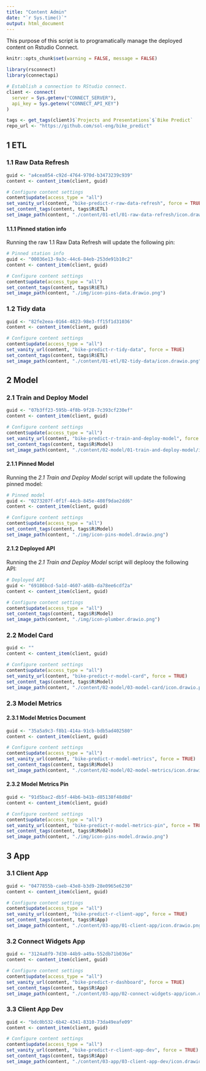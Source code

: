 ```yaml
---
title: "Content Admin"
date: "`r Sys.time()`"
output: html_document
---
```


This purpose of this script is to programatically manage the deployed content on Rstudio Connect.

```r
knitr::opts_chunk$set(warning = FALSE, message = FALSE) 

library(rsconnect)
library(connectapi)

# Establish a connection to RStudio connect.
client <- connect(
  server = Sys.getenv("CONNECT_SERVER"),
  api_key = Sys.getenv("CONNECT_API_KEY")
)

tags <- get_tags(client)$`Projects and Presentations`$`Bike Predict`
repo_url <- "https://github.com/sol-eng/bike_predict"
```


## 1 ETL

### 1.1 Raw Data Refresh

```r
guid <- "a4cea054-c92d-4764-970d-b3473239c939"
content <- content_item(client, guid)

# Configure content settings
content$update(access_type = "all")
set_vanity_url(content, "bike-predict-r-raw-data-refresh", force = TRUE)
set_content_tags(content, tags$R$ETL)
set_image_path(content, "./content/01-etl/01-raw-data-refresh/icon.drawio.png")
```

#### 1.1.1 Pinned station info

Running the raw 1.1 Raw Data Refresh will update the following pin:

```r
# Pinned station info
guid <- "00036e13-9a3c-44c6-84eb-253de91b10c2"
content <- content_item(client, guid)

# Configure content settings
content$update(access_type = "all")
set_content_tags(content, tags$R$ETL)
set_image_path(content, "./img/icon-pins-data.drawio.png")
```

### 1.2 Tidy data

```r
guid <- "82fe2eea-0164-4823-98e3-ff15f1d31036"
content <- content_item(client, guid)

# Configure content settings
content$update(access_type = "all")
set_vanity_url(content, "bike-predict-r-tidy-data", force = TRUE)
set_content_tags(content, tags$R$ETL)
set_image_path(content, "./content/01-etl/02-tidy-data/icon.drawio.png")
```

## 2 Model

### 2.1 Train and Deploy Model

```r
guid <- "07b3ff23-595b-4f8b-9f28-7c393cf230ef"
content <- content_item(client, guid)

# Configure content settings
content$update(access_type = "all")
set_vanity_url(content, "bike-predict-r-train-and-deploy-model", force = TRUE)
set_content_tags(content, tags$R$Model)
set_image_path(content, "./content/02-model/01-train-and-deploy-model/icon.drawio.png")
```

#### 2.1.1 Pinned Model

Running the *2.1 Train and Deploy Model* script will update the following pinned model:

```r
# Pinned model
guid <- "0273207f-0f1f-44cb-845e-408f9dae2dd6"
content <- content_item(client, guid)

# Configure content settings
content$update(access_type = "all")
set_content_tags(content, tags$R$Model)
set_image_path(content, "./img/icon-pins-model.drawio.png")
```

#### 2.1.2 Deployed API

Running the *2.1 Train and Deploy Model* script will deplooy the following API:

```r
# Deployed API
guid <- "69186bcd-5a1d-4607-a68b-da78ee6cdf2a"
content <- content_item(client, guid)

# Configure content settings
content$update(access_type = "all")
set_content_tags(content, tags$R$Model)
set_image_path(content, "./img/icon-plumber.drawio.png")
```

### 2.2 Model Card

```r
guid <- ""
content <- content_item(client, guid)

# Configure content settings
content$update(access_type = "all")
set_vanity_url(content, "bike-predict-r-model-card", force = TRUE)
set_content_tags(content, tags$R$Model)
set_image_path(content, "./content/02-model/03-model-card/icon.drawio.png")
```

### 2.3 Model Metrics

#### 2.3.1 Model Metrics Document

```r
guid <- "35a5a9c3-f8b1-414a-91cb-bdb5ad402580"
content <- content_item(client, guid)

# Configure content settings
content$update(access_type = "all")
set_vanity_url(content, "bike-predict-r-model-metrics", force = TRUE)
set_content_tags(content, tags$R$Model)
set_image_path(content, "./content/02-model/02-model-metrics/icon.drawio.png")
```

#### 2.3.2 Model Metrics Pin

```r
guid <- "91d5bac2-db5f-44b6-b41b-d85138f48d8d"
content <- content_item(client, guid)

# Configure content settings
content$update(access_type = "all")
set_vanity_url(content, "bike-predict-r-model-metrics-pin", force = TRUE)
set_content_tags(content, tags$R$Model)
set_image_path(content, "./img/icon-pins-model.drawio.png")
```



## 3 App

### 3.1 Client App

```r
guid <- "0477855b-caeb-43e8-b3d9-28e0965e6230"
content <- content_item(client, guid)

# Configure content settings
content$update(access_type = "all")
set_vanity_url(content, "bike-predict-r-client-app", force = TRUE)
set_content_tags(content, tags$R$App)
set_image_path(content, "./content/03-app/01-client-app/icon.drawio.png")
```

### 3.2 Connect Widgets App

```r
guid <- "3124a8f9-7d30-44b9-a49a-552db71b036e"
content <- content_item(client, guid)

# Configure content settings
content$update(access_type = "all")
set_vanity_url(content, "bike-predict-r-dashboard", force = TRUE)
set_content_tags(content, tags$R$App)
set_image_path(content, "./content/03-app/02-connect-widgets-app/icon.drawio.png")
```

### 3.3 Client App Dev

```r
guid <- "bdc0b532-6b42-4341-8310-73da49eafe09"
content <- content_item(client, guid)

# Configure content settings
content$update(access_type = "all")
set_vanity_url(content, "bike-predict-r-client-app-dev", force = TRUE)
set_content_tags(content, tags$R$App)
set_image_path(content, "./content/03-app/03-client-app-dev/icon.drawio.png")
```
